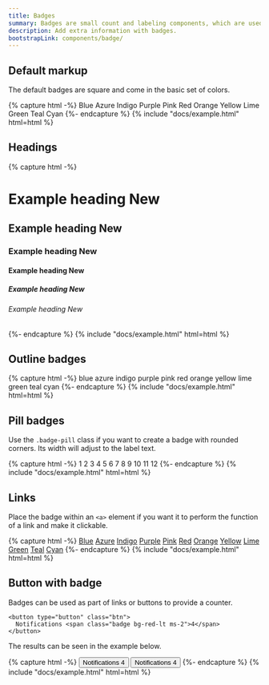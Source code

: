 ```yaml
---
title: Badges
summary: Badges are small count and labeling components, which are used to add extra information to an interface element. You can use them to draw users' attention to a new element, notify about unread messages or provide any kind of additional info.
description: Add extra information with badges.
bootstrapLink: components/badge/
---
```


## Default markup

The default badges are square and come in the basic set of colors.

{% capture html -%}
<span class="badge bg-blue-lt">Blue</span>
<span class="badge bg-azure-lt">Azure</span>
<span class="badge bg-indigo-lt">Indigo</span>
<span class="badge bg-purple-lt">Purple</span>
<span class="badge bg-pink-lt">Pink</span>
<span class="badge bg-red-lt">Red</span>
<span class="badge bg-orange-lt">Orange</span>
<span class="badge bg-yellow-lt">Yellow</span>
<span class="badge bg-lime-lt">Lime</span>
<span class="badge bg-green-lt">Green</span>
<span class="badge bg-teal-lt">Teal</span>
<span class="badge bg-cyan-lt">Cyan</span>
{%- endcapture %}
{% include "docs/example.html" html=html %}

## Headings

{% capture html -%}
<h1>Example heading <span class="badge">New</span></h1>
<h2>Example heading <span class="badge">New</span></h2>
<h3>Example heading <span class="badge">New</span></h3>
<h4>Example heading <span class="badge">New</span></h4>
<h5>Example heading <span class="badge">New</span></h5>
<h6>Example heading <span class="badge">New</span></h6>
{%- endcapture %}
{% include "docs/example.html" html=html %}

## Outline badges



{% capture html -%}
<span class="badge badge-outline text-blue">blue</span>
<span class="badge badge-outline text-azure">azure</span>
<span class="badge badge-outline text-indigo">indigo</span>
<span class="badge badge-outline text-purple">purple</span>
<span class="badge badge-outline text-pink">pink</span>
<span class="badge badge-outline text-red">red</span>
<span class="badge badge-outline text-orange">orange</span>
<span class="badge badge-outline text-yellow">yellow</span>
<span class="badge badge-outline text-lime">lime</span>
<span class="badge badge-outline text-green">green</span>
<span class="badge badge-outline text-teal">teal</span>
<span class="badge badge-outline text-cyan">cyan</span>
{%- endcapture %}
{% include "docs/example.html" html=html %}

## Pill badges

Use the `.badge-pill` class if you want to create a badge with rounded corners. Its width will adjust to the label text.

{% capture html -%}
<span class="badge badge-pill bg-blue-lt">1</span>
<span class="badge badge-pill bg-azure-lt">2</span>
<span class="badge badge-pill bg-indigo-lt">3</span>
<span class="badge badge-pill bg-purple-lt">4</span>
<span class="badge badge-pill bg-pink-lt">5</span>
<span class="badge badge-pill bg-red-lt">6</span>
<span class="badge badge-pill bg-orange-lt">7</span>
<span class="badge badge-pill bg-yellow-lt">8</span>
<span class="badge badge-pill bg-lime-lt">9</span>
<span class="badge badge-pill bg-green-lt">10</span>
<span class="badge badge-pill bg-teal-lt">11</span>
<span class="badge badge-pill bg-cyan-lt">12</span>
{%- endcapture %}
{% include "docs/example.html" html=html %}

## Links

Place the badge within an `<a>` element if you want it to perform the function of a link and make it clickable.

{% capture html -%}
<a href="#" class="badge bg-blue-lt">Blue</a>
<a href="#" class="badge bg-azure-lt">Azure</a>
<a href="#" class="badge bg-indigo-lt">Indigo</a>
<a href="#" class="badge bg-purple-lt">Purple</a>
<a href="#" class="badge bg-pink-lt">Pink</a>
<a href="#" class="badge bg-red-lt">Red</a>
<a href="#" class="badge bg-orange-lt">Orange</a>
<a href="#" class="badge bg-yellow-lt">Yellow</a>
<a href="#" class="badge bg-lime-lt">Lime</a>
<a href="#" class="badge bg-green-lt">Green</a>
<a href="#" class="badge bg-teal-lt">Teal</a>
<a href="#" class="badge bg-cyan-lt">Cyan</a>
{%- endcapture %}
{% include "docs/example.html" html=html %}

## Button with badge

Badges can be used as part of links or buttons to provide a counter.

```
<button type="button" class="btn">
  Notifications <span class="badge bg-red-lt ms-2">4</span>
</button>
```

The results can be seen in the example below.

{% capture html -%}
<button type="button" class="btn">Notifications <span class="badge bg-red-lt ms-2">4</span></button>
<button type="button" class="btn">
  Notifications <span class="badge bg-green-lt ms-2">4</span>
</button>
{%- endcapture %}
{% include "docs/example.html" html=html %}
